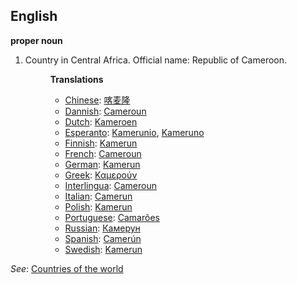 ==English==

'''proper noun'''

# Country in Central Africa. Official name: Republic of Cameroon.
#:'''Translations'''
#:*[[Chinese]]: [[喀麦隆]]
#:*[[Dannish]]: [[Cameroun]]
#:*[[Dutch]]: [[Kameroen]]
#:*[[Esperanto]]: [[Kamerunio]], [[Kameruno]]
#:*[[Finnish]]: [[Kamerun]]
#:*[[French]]: [[Cameroun]]
#:*[[German]]: [[Kamerun]]
#:*[[Greek]]: [[Καμερούν]]
#:*[[Interlingua]]: [[Cameroun]]
#:*[[Italian]]: [[Camerun]]
#:*[[Polish]]: [[Kamerun]]
#:*[[Portuguese]]: [[Camarões]]
#:*[[Russian]]: [[Камерун]]
#:*[[Spanish]]: [[Camerún]]
#:*[[Swedish]]: [[Kamerun]]

''See'': [[Countries of the world]]